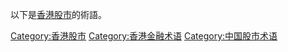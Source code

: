 以下是[[香港|香港]][[股市|股市]]的術語。

[[Category:香港股市|Category:香港股市]]
[[Category:香港金融术语|Category:香港金融术语]]
[[Category:中国股市术语|Category:中国股市术语]]